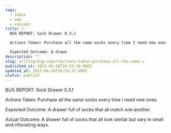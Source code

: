 ```yaml
---
tags:
  - inbox
  - web
  - concept
title: |-
  BUG REPORT: Sock Drawer 0.3.1

  Actions Taken: Purchase all the same socks every time I need new ones.

  Expected Outcome: A drawe
description: ""
slug: writing/bug-reportactions-taken-purchase-all-the-same-s
published_at: 2015-04-26T16:52:30.000Z
updated_at: 2015-04-26T16:53:37.000Z
status: publish
---
```

BUG REPORT: Sock Drawer 0.3.1

Actions Taken: Purchase all the same socks every time I need new ones.

Expected Outcome: A drawer full of socks that all match one another.

Actual Outcome: A drawer full of socks that all look similar but vary in small and infuriating ways.
